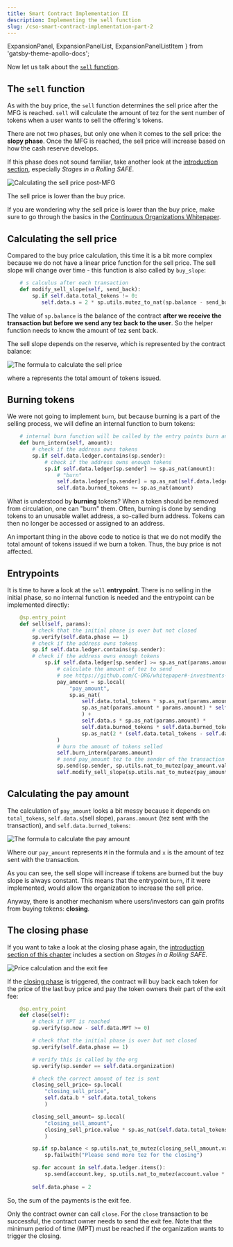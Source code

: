 ```yaml
---
title: Smart Contract Implementation II
description: Implementing the sell function
slug: /cso-smart-contract-implementation-part-2
---
```



  ExpansionPanel,
  ExpansionPanelList,
  ExpansionPanelListItem
} from 'gatsby-theme-apollo-docs';

Now let us talk about the [`sell` function](https://github.com/C-ORG/whitepaper#sell-calculus).

## The `sell` function

As with the buy price, the `sell` function determines the sell price after the MFG is reached. `sell` will calculate the amount of tez for the sent number of tokens when a user wants to sell the offering's tokens.

There are not two phases, but only one when it comes to the sell price: the **slopy phase**. Once the MFG is reached, the sell price will increase based on how the cash reserve develops.

<HighlightBox type="tip">

If this phase does not sound familiar, take another look at the [introduction section](./what-is-a-cso), especially _Stages in a Rolling SAFE_.

</HighlightBox>

![Calculating the sell price post-MFG](/images/sell-calculus.png)

The sell price is lower than the buy price.

<HighlightBox type="info">

If you are wondering why the sell price is lower than the buy price, make sure to go through the basics in the [Continuous Organizations Whitepaper](https://github.com/C-ORG/whitepaper).

</HighlightBox>

## Calculating the sell price

Compared to the buy price calculation, this time it is a bit more complex because we do not have a linear price function for the sell price. The sell slope will change over time - this function is also called by `buy_slope`:

```python
    # s calculus after each transaction
    def modify_sell_slope(self, send_back):
        sp.if self.data.total_tokens != 0:
           self.data.s = 2 * sp.utils.mutez_to_nat(sp.balance - send_back) / (self.data.total_tokens * self.data.total_tokens)
```

The value of `sp.balance` is the balance of the contract __after we receive the transaction but before we send any tez back to the user__. So the helper function needs to know the amount of tez sent back.

The sell slope depends on the reserve, which is represented by the contract balance:

![The formula to calculate the sell price](images/sell-calculus-formula-3.png)

where `a` represents the total amount of tokens issued.

## Burning tokens

We were not going to implement `burn`, but because burning is a part of the selling process, we will define an internal function to burn tokens:

```python          
    # internal burn function will be called by the entry points burn and sell
    def burn_intern(self, amount):
        # check if the address owns tokens
        sp.if self.data.ledger.contains(sp.sender):
            # check if the address owns enough tokens
            sp.if self.data.ledger[sp.sender] >= sp.as_nat(amount):
                # "burn"
                self.data.ledger[sp.sender] = sp.as_nat(self.data.ledger[sp.sender] - sp.as_nat(amount))
                self.data.burned_tokens += sp.as_nat(amount)
```

<HighlightBox type="info">

What is understood by **burning** tokens? When a token should be removed from circulation, one can "burn" them. Often, burning is done by sending tokens to an unusable wallet address, a so-called burn address. Tokens can then no longer be accessed or assigned to an address.

</HighlightBox>

An important thing in the above code to notice is that we do not modify the total amount of tokens issued if we burn a token. Thus, the buy price is not affected.

## Entrypoints

It is time to have a look at the `sell` **entrypoint**. There is no selling in the initial phase, so no internal function is needed and the entrypoint can be implemented directly:

```python
    @sp.entry_point
    def sell(self, params):
        # check that the initial phase is over but not closed
        sp.verify(self.data.phase == 1)
        # check if the address owns tokens
        sp.if self.data.ledger.contains(sp.sender):
        # check if the address owns enough tokens
            sp.if self.data.ledger[sp.sender] >= sp.as_nat(params.amount):
                # calculate the amount of tez to send
                # see https://github.com/C-ORG/whitepaper#-investments---sell
                pay_amount = sp.local(
                    "pay_amount", 
                    sp.as_nat(
                        self.data.total_tokens * sp.as_nat(params.amount) * self.data.s - 
                        sp.as_nat(params.amount * params.amount) * self.data.s / 2 
                        ) + 
                        self.data.s * sp.as_nat(params.amount) * 
                        self.data.burned_tokens * self.data.burned_tokens /
                        sp.as_nat(2 * (self.data.total_tokens - self.data.burned_tokens) )
                )
                # burn the amount of tokens selled
                self.burn_intern(params.amount)
                # send pay_amount tez to the sender of the transaction
                sp.send(sp.sender, sp.utils.nat_to_mutez(pay_amount.value))
                self.modify_sell_slope(sp.utils.nat_to_mutez(pay_amount.value))
```

## Calculating the pay amount

The calculation of `pay_amount` looks a bit messy because it depends on `total_tokens`, `self.data.s`(sell slope), `params.amount` (tez sent with the transaction), and `self.data.burned_tokens`:

![The formula to calculate the pay amount](images/sell-calculus-formula-7.png)

Where our `pay_amount` represents `M` in the formula and `x` is the amount of tez sent with the transaction.

As you can see, the sell slope will increase if tokens are burned but the buy slope is always constant. This means that the entrypoint `burn`, if it were implemented, would allow the organization to increase the sell price.

Anyway, there is another mechanism where users/investors can gain profits from buying tokens: __closing__.

## The closing phase

<HighlightBox type="tip">

If you want to take a look at the closing phase again, the [introduction section of this chapter](./what-is-a-cso) includes a section on _Stages in a Rolling SAFE_.

</HighlightBox>

![Price calculation and the exit fee](/images/exit_fee.png)

If the [closing phase](https://github.com/C-ORG/whitepaper#closing) is triggered, the contract will buy back each token for the price of the last buy price and pay the token owners their part of the exit fee:

```python
    @sp.entry_point
    def close(self):
        # check if MPT is reached
        sp.verify(sp.now - self.data.MPT >= 0)

        # check that the initial phase is over but not closed
        sp.verify(self.data.phase == 1)

        # verify this is called by the org
        sp.verify(sp.sender == self.data.organization)

        # check the correct amount of tez is sent
        closing_sell_price= sp.local(
            "closing_sell_price",
            self.data.b * self.data.total_tokens
            )

        closing_sell_amount= sp.local(
            "closing_sell_amount",
            closing_sell_price.value * sp.as_nat(self.data.total_tokens - self.data.burned_tokens)
            )

        sp.if sp.balance < sp.utils.nat_to_mutez(closing_sell_amount.value):
            sp.failwith("Please send more tez for the closing")

        sp.for account in self.data.ledger.items():
            sp.send(account.key, sp.utils.nat_to_mutez(account.value * closing_sell_price.value))
        
        self.data.phase = 2

```

So, the sum of the payments is the exit fee.

Only the contract owner can call `close`. For the `close` transaction to be successful, the contract owner needs to send the exit fee. Note that the minimum period of time (MPT) must be reached if the organization wants to trigger the closing.
